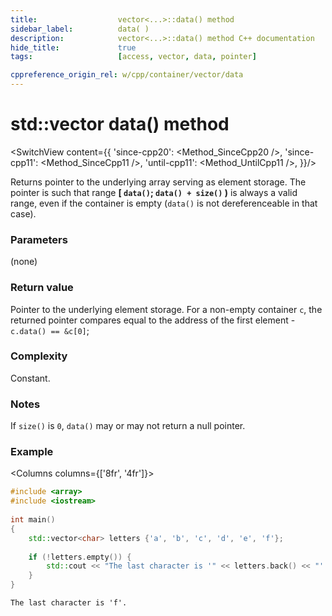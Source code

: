 ```yaml
---
title:					vector<...>::data() method
sidebar_label:			data( )
description:			vector<...>::data() method C++ documentation
hide_title:				true
tags:					[access, vector, data, pointer]

cppreference_origin_rel: w/cpp/container/vector/data
---
```



<!-- data() -->

# std::vector data() method

<SwitchView content={{
	'since-cpp20': <Method_SinceCpp20 />,
	'since-cpp11': <Method_SinceCpp11 />,
	'until-cpp11': <Method_UntilCpp11 />,
}}/>

Returns pointer to the underlying array serving as element storage.
The pointer is such that range **[ `data()`; `data() + size()` )** is always a valid range,
even if the container is empty (`data()` is not dereferenceable in that case).

### Parameters

(none)

### Return value

Pointer to the underlying element storage.
For a non-empty container `c`, the returned pointer compares equal to the address of the first element - `c.data() == &c[0]`;

### Complexity

Constant.

### Notes

If `size()` is `0`, `data()` may or may not return a null pointer.

### Example

<Columns columns={['8fr', '4fr']}>
<div>

```cpp title='Main.cpp' showLineNumbers
#include <array>
#include <iostream>
 
int main()
{
    std::vector<char> letters {'a', 'b', 'c', 'd', 'e', 'f'};
 
    if (!letters.empty()) {
        std::cout << "The last character is '" << letters.back() << "'.\n";
    }  
}
```

</div>
<div>

```plaintext title="Output"
The last character is 'f'.
```

</div>
</Columns>
